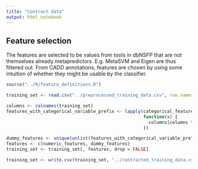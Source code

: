 ```yaml
---
title: "Contract data"
output: html_notebook
---
```


## Feature selection

The features are selected to be values from tools in dbNSFP that are not themselves already metapredictors. E.g. MetaSVM and Eigen are thus filtered out. From CADD annotations, features are chosen by using some intuition of whether they might be usable by the classifier.
```r
source("../R/feature_definitions.R")

training_set <- read.csv("../preprocessed_training_data.csv", row.names = 1, as.is = TRUE)

columns <- colnames(training_set)
features_with_categorical_variable_prefix <- lapply(categorical_features,
                                                    function(x) {
                                                      columns[columns %>% startsWith(x)]
                                                    })

dummy_features <- unique(unlist(features_with_categorical_variable_prefix))
features <- c(numeric_features, dummy_features)
training_set <- training_set[, features, drop = FALSE]

training_set <- write.csv(training_set, "../contracted_training_data.csv", row.names = TRUE)
```
